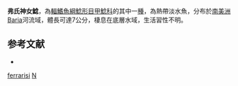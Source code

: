 {{Speciesbox
| genus = Niobichthys
| species = ferrarisi
| authority = [[Schaefer|Schaefer]] & [[Provenzano|Provenzano]], 1998
| status = NE
| status_system = IUCN3.1
}}

'''弗氏神女鯰'''，為[[輻鰭魚綱|輻鰭魚綱]][[鯰形目|鯰形目]][[甲鯰科|甲鯰科]]的其中一[[種|種]]，為熱帶淡水魚，分布於[[南美洲|南美洲]]Baria河流域，體長可達7公分，棲息在底層水域，生活習性不明。

== 参考文献 ==
*{{FishBase_species|genus=Niobichthys|species=ferrarisi|year=2014|month=12}}
{{taxonbar}}

[[Category:神女鯰屬|ferrarisi]]
[[Category:1998年描述的魚類|N]]